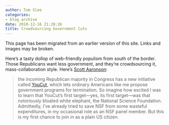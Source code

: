 ```yaml
---
author: Tom Slee
categories:
- blog archive
date: 2010-12-16 21:20:26
title: Crowdsourcing Government Cuts
---
```


::: {.callout-note}

This page has been migrated from an earlier version of this site. 
Links and images may be broken.

:::



				

Here's a tasty dollop of web-friendly populism from south of the border. Those Republicans want less government, and they're crowdsourcing it, mass-collaboration style. Here's [Scott Aaronson](http://scottaaronson.com/blog/?p=476):




<blockquote>the incoming Republican majority in Congress has a new initiative called [YouCut](http://republicanwhip.house.gov/YouCut/Review.htm), which lets ordinary Americans like me propose government programs for termination.  So imagine how excited I was to learn that YouCut’s first target—yes, its first target—was that notoriously bloated white elephant, the National Science Foundation.  Admittedly, I’ve already tried to save NSF from some wasteful expenditures, in my occasional role as an NSF panel member.  But this is my first chance to join in as a plain US citizen.</blockquote>




<blockquote>  
</blockquote>


		
